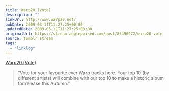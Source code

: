 ```yaml
---
title: Warp20 (Vote)
description: ""
linkUrl: http://www.warp20.net/
pubDate: 2009-03-11T11:27:25+00:00
updatedDate: 2009-03-11T11:27:25+00:00
originalUrl: https://stream.anglepoised.com/post/85496972/warp20-vote
source: tumblr stream
tags:
  - "linklog"
---
```


[Warp20 (Vote)][1]

> &ldquo;Vote for your favourite ever Warp tracks here. Your top 10 (by different artists) will combine with our top 10 to make a historic album for release this Autumn.&rdquo;

[1]: http://www.warp20.net/
